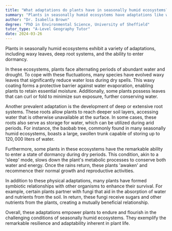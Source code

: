 ```yaml
---
title: "What adaptations do plants have in seasonally humid ecosystems?"
summary: "Plants in seasonally humid ecosystems have adaptations like waxy leaves, deep roots, and dormancy periods."
author: "Dr. Isabella Brown"
degree: "PhD in Environmental Science, University of Sheffield"
tutor_type: "A-Level Geography Tutor"
date: 2024-03-26
---
```


Plants in seasonally humid ecosystems exhibit a variety of adaptations, including waxy leaves, deep root systems, and the ability to enter dormancy.

In these ecosystems, plants face alternating periods of abundant water and drought. To cope with these fluctuations, many species have evolved waxy leaves that significantly reduce water loss during dry spells. This waxy coating forms a protective barrier against water evaporation, enabling plants to retain essential moisture. Additionally, some plants possess leaves that can curl or fold to minimize sun exposure, further conserving water.

Another prevalent adaptation is the development of deep or extensive root systems. These roots allow plants to reach deeper soil layers, accessing water that is otherwise unavailable at the surface. In some cases, these roots also serve as storage for water, which can be utilized during arid periods. For instance, the baobab tree, commonly found in many seasonally humid ecosystems, boasts a large, swollen trunk capable of storing up to $120,000$ liters of water.

Furthermore, some plants in these ecosystems have the remarkable ability to enter a state of dormancy during dry periods. This condition, akin to a 'sleep' mode, slows down the plant's metabolic processes to conserve both water and energy. Once the rains return, these plants 'awaken' and recommence their normal growth and reproductive activities.

In addition to these physical adaptations, many plants have formed symbiotic relationships with other organisms to enhance their survival. For example, certain plants partner with fungi that aid in the absorption of water and nutrients from the soil. In return, these fungi receive sugars and other nutrients from the plants, creating a mutually beneficial relationship.

Overall, these adaptations empower plants to endure and flourish in the challenging conditions of seasonally humid ecosystems. They exemplify the remarkable resilience and adaptability inherent in plant life.
    